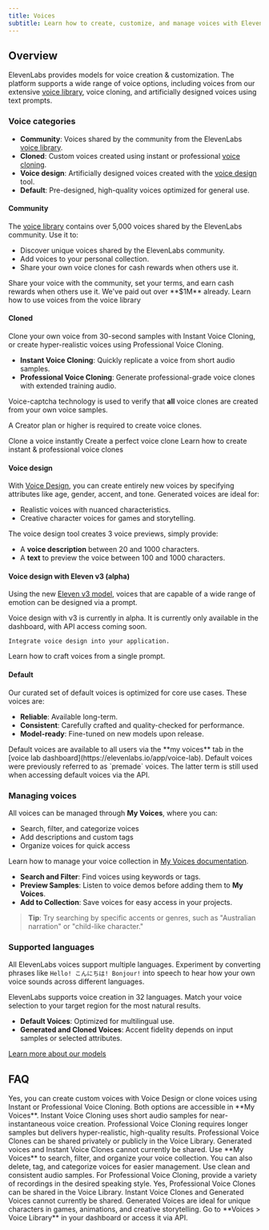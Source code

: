 ```yaml
---
title: Voices
subtitle: Learn how to create, customize, and manage voices with ElevenLabs.
---
```


## Overview

ElevenLabs provides models for voice creation & customization. The platform supports a wide range of voice options, including voices from our extensive [voice library](https://elevenlabs.io/app/voice-library), voice cloning, and artificially designed voices using text prompts.

### Voice categories

- **Community**: Voices shared by the community from the ElevenLabs [voice library](/docs/product-guides/voices/voice-library).
- **Cloned**: Custom voices created using instant or professional [voice cloning](/docs/product-guides/voices/voice-cloning).
- **Voice design**: Artificially designed voices created with the [voice design](/docs/product-guides/voices/voice-design) tool.
- **Default**: Pre-designed, high-quality voices optimized for general use.

#### Community

The [voice library](/docs/product-guides/voices/voice-library) contains over 5,000 voices shared by the ElevenLabs community. Use it to:

- Discover unique voices shared by the ElevenLabs community.
- Add voices to your personal collection.
- Share your own voice clones for cash rewards when others use it.

<Success>
  Share your voice with the community, set your terms, and earn cash rewards when others use it.
  We've paid out over **$1M** already.
</Success>

<CardGroup cols={1}>
  <Card
    title="Product guide"
    icon="duotone book-user"
    iconPosition="left"
    href="/docs/product-guides/voices/voice-library"
  >
    Learn how to use voices from the voice library
  </Card>
</CardGroup>

#### Cloned

Clone your own voice from 30-second samples with Instant Voice Cloning, or create hyper-realistic voices using Professional Voice Cloning.

- **Instant Voice Cloning**: Quickly replicate a voice from short audio samples.
- **Professional Voice Cloning**: Generate professional-grade voice clones with extended training audio.

Voice-captcha technology is used to verify that **all** voice clones are created from your own voice samples.

<Note>A Creator plan or higher is required to create voice clones.</Note>

<CardGroup cols={2}>
  <Card
    title="Instant Voice Cloning developer quickstart"
    icon="duotone book-sparkles"
    href="/docs/cookbooks/voices/instant-voice-cloning"
  >
    Clone a voice instantly
  </Card>
  <Card
    title="Professional Voice Cloning developer quickstart"
    icon="duotone book-sparkles"
    href="/docs/cookbooks/voices/professional-voice-cloning"
  >
    Create a perfect voice clone
  </Card>
  <Card
    title="Product guide"
    icon="duotone book-user"
    iconPosition="left"
    href="/docs/product-guides/voices/voice-cloning"
  >
    Learn how to create instant & professional voice clones
  </Card>
</CardGroup>

#### Voice design

With [Voice Design](/docs/product-guides/voices/voice-design), you can create entirely new voices by specifying attributes like age, gender, accent, and tone. Generated voices are ideal for:

- Realistic voices with nuanced characteristics.
- Creative character voices for games and storytelling.

The voice design tool creates 3 voice previews, simply provide:

- A **voice description** between 20 and 1000 characters.
- A **text** to preview the voice between 100 and 1000 characters.

#### Voice design with Eleven v3 (alpha)

Using the new [Eleven v3 model](/docs/models#eleven-v3-alpha), voices that are capable of a wide range of emotion can be designed via a prompt.

<Note>
  Voice design with v3 is currently in alpha. It is currently only available in the dashboard, with API access coming soon.
</Note>

<CardGroup cols={2}>
  <Card
    title="Developer quickstart"
    icon="duotone book-sparkles"
    href="/docs/cookbooks/voices/voice-design"
    >

    Integrate voice design into your application.

  </Card>
  <Card
    title="Product guide"
    icon="duotone book-user"
    href="/docs/product-guides/voices/voice-design"
  >
    Learn how to craft voices from a single prompt.
  </Card>
</CardGroup>

#### Default

Our curated set of default voices is optimized for core use cases. These voices are:

- **Reliable**: Available long-term.
- **Consistent**: Carefully crafted and quality-checked for performance.
- **Model-ready**: Fine-tuned on new models upon release.

<Info>
  Default voices are available to all users via the **my voices** tab in the [voice lab
  dashboard](https://elevenlabs.io/app/voice-lab). Default voices were previously referred to as
  `premade` voices. The latter term is still used when accessing default voices via the API.
</Info>

### Managing voices

All voices can be managed through **My Voices**, where you can:

- Search, filter, and categorize voices
- Add descriptions and custom tags
- Organize voices for quick access

Learn how to manage your voice collection in [My Voices documentation](/docs/product-guides/voices/voice-library).

- **Search and Filter**: Find voices using keywords or tags.
- **Preview Samples**: Listen to voice demos before adding them to **My Voices**.
- **Add to Collection**: Save voices for easy access in your projects.

> **Tip**: Try searching by specific accents or genres, such as "Australian narration" or "child-like character."

### Supported languages

All ElevenLabs voices support multiple languages. Experiment by converting phrases like `Hello! こんにちは! Bonjour!` into speech to hear how your own voice sounds across different languages.

ElevenLabs supports voice creation in 32 languages. Match your voice selection to your target region for the most natural results.

- **Default Voices**: Optimized for multilingual use.
- **Generated and Cloned Voices**: Accent fidelity depends on input samples or selected attributes.

<Markdown src="/snippets/v2-model-languages.mdx" />

<Markdown src="/snippets/v2-5-model-languages.mdx" />

[Learn more about our models](/docs/models)

## FAQ

<AccordionGroup>
  <Accordion title="Can I create a custom voice?">
    Yes, you can create custom voices with Voice Design or clone voices using Instant or
    Professional Voice Cloning. Both options are accessible in **My Voices**.
  </Accordion>
  <Accordion title="What is the difference between Instant and Professional Voice Cloning?">
    Instant Voice Cloning uses short audio samples for near-instantaneous voice creation.
    Professional Voice Cloning requires longer samples but delivers hyper-realistic, high-quality
    results.
  </Accordion>
  <Accordion title="Can I share my created voices?">
    Professional Voice Clones can be shared privately or publicly in the Voice Library. Generated
    voices and Instant Voice Clones cannot currently be shared.
  </Accordion>
  <Accordion title="How do I manage my voices?">
    Use **My Voices** to search, filter, and organize your voice collection. You can also delete,
    tag, and categorize voices for easier management.
  </Accordion>
  <Accordion title="How can I ensure my cloned voice matches the original?">
    Use clean and consistent audio samples. For Professional Voice Cloning, provide a variety of
    recordings in the desired speaking style.
  </Accordion>
  <Accordion title="Can I share voices I create?">
    Yes, Professional Voice Clones can be shared in the Voice Library. Instant Voice Clones and
    Generated Voices cannot currently be shared.
  </Accordion>
  <Accordion title="What are some common use cases for Generated Voices?">
    Generated Voices are ideal for unique characters in games, animations, and creative
    storytelling.
  </Accordion>
  <Accordion title="How do I access the Voice Library?">
    Go to **Voices > Voice Library** in your dashboard or access it via API.
  </Accordion>
</AccordionGroup>
